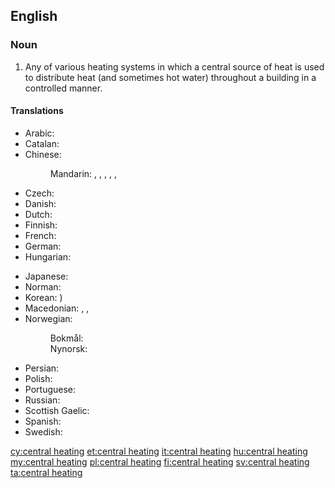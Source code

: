 ==English==

===Noun===
{{wikipedia}}
{{en-noun|head=[[central]] [[heating]]|-}}

# Any of various heating systems in which a central source of heat is used to distribute heat (and sometimes hot water) throughout a building in a controlled manner.

====Translations====
{{trans-top|heating system}}
* Arabic: {{t|ar|تَدْفِئَة مَرْكَزِيَّة|f}}
* Catalan: {{t|ca|calefacció central|f}}
* Chinese:
*: Mandarin: {{t|cmn|集中供熱|sc=Hani}}, {{t|cmn|集中供热|tr=jízhōng gōngrè|sc=Hani}}, {{t|cmn|中央暖氣系統|sc=Hani}}, {{t|cmn|中央暖气系统|tr=zhōngyāng nuǎnqì xìtǒng|sc=Hani}}, {{qualifier|abbreviation}} {{t|cmn|暖氣|sc=Hani}}, {{t+|cmn|暖气|tr=nuǎnqì|sc=Hani}}
* Czech: {{t|cs|ústřední topení|n}}
* Danish: {{t|da|centralvarme|c}}
* Dutch: {{t+|nl|centrale verwarming|f}}
* Finnish: {{t|fi|keskuslämmitys}}
* French: {{t|fr|chauffage central|m}}
* German: {{t|de|Zentralheizung|f}}
* Hungarian: {{t+|hu|központi fűtés}}
{{trans-mid}}
* Japanese: {{t|ja|セントラルヒーティング|tr=sentoraruhītingu}}
* Norman: {{t|nrf|caûffage central|m}}
* Korean: {{t|ko|중앙 난방|sc=Hang}} {{t+|ko|中央煖房|sc=Hani}})
* Macedonian: {{t|mk|парно|n|tr=párno}}, {{t|mk|парно греење|n|tr=párno gréenje}}, {{t|mk|централно греење|n|tr=céntralno gréenje}}
* Norwegian:
*: Bokmål: {{t|nb|sentralvarme|m}}
*: Nynorsk: {{t|nn|sentralvarme|m}}
* Persian: {{t+|fa|شوفاژ|tr=šofâž|sc=fa-Arab}}
* Polish: {{t|pl|centralne ogrzewanie|n}}
* Portuguese: {{t+|pt|calefação|f}}
* Russian: {{t|ru|центра́льное отопле́ние|n}}
* Scottish Gaelic: {{t|gd|teasachadh meadhanach|m}}
* Spanish: {{t|es|calefacción central|f}}
* Swedish: {{t|sv|centralvärme|c}}
{{trans-bottom}}

[[cy:central heating]]
[[et:central heating]]
[[it:central heating]]
[[hu:central heating]]
[[my:central heating]]
[[pl:central heating]]
[[fi:central heating]]
[[sv:central heating]]
[[ta:central heating]]